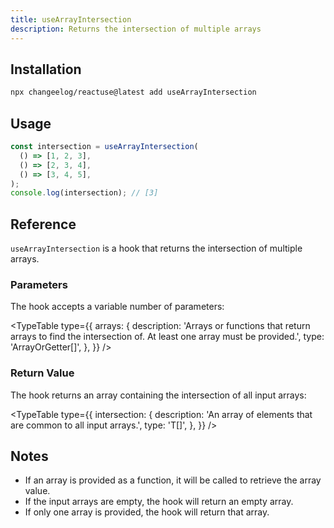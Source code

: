 ```yaml
---
title: useArrayIntersection
description: Returns the intersection of multiple arrays
---
```


<Demo name="useArrayIntersection" category="Array" />

## Installation

```bash
npx changeelog/reactuse@latest add useArrayIntersection
```

## Usage

```ts
const intersection = useArrayIntersection(
  () => [1, 2, 3],
  () => [2, 3, 4],
  () => [3, 4, 5],
);
console.log(intersection); // [3]
```

## Reference

`useArrayIntersection` is a hook that returns the intersection of multiple arrays.

### Parameters

The hook accepts a variable number of parameters:

<TypeTable
  type={{
    arrays: {
      description:
        'Arrays or functions that return arrays to find the intersection of. At least one array must be provided.',
      type: 'ArrayOrGetter[]',
    },
  }}
/>

### Return Value

The hook returns an array containing the intersection of all input arrays:

<TypeTable
  type={{
    intersection: {
      description: 'An array of elements that are common to all input arrays.',
      type: 'T[]',
    },
  }}
/>

## Notes

- If an array is provided as a function, it will be called to retrieve the array value.
- If the input arrays are empty, the hook will return an empty array.
- If only one array is provided, the hook will return that array.

